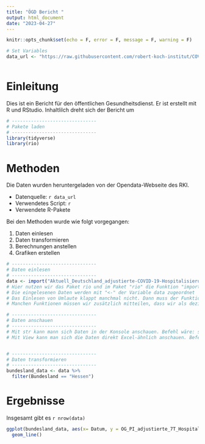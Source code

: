 ```yaml
---
title: "ÖGD Bericht "
output: html_document
date: "2023-04-27"
---
```


```r
knitr::opts_chunk$set(echo = F, error = F, message = F, warning = F)

# Set Variables
data_url <- "https://raw.githubusercontent.com/robert-koch-institut/COVID-19-Hospitalisierungen_in_Deutschland/master/Aktuell_Deutschland_adjustierte-COVID-19-Hospitalisierungen.csv"



```


# Einleitung
Dies ist ein Bericht für den öffentlichen Gesundheitsdienst. Er ist erstellt mit R und RStudio. Inhaltlilch dreht sich der Bericht um  

```r
# -------------------------------
# Pakete laden
# -------------------------------
library(tidyverse)
library(rio)
```

# Methoden
Die Daten wurden heruntergeladen von der Opendata-Webseite des RKI. 

* Datenquelle: `r data_url`
* Verwendetes Script: `r `
* Verwendete R-Pakete

Bei den Methoden wurde wie folgt vorgegangen:

1. Daten einlesen
2. Daten transformieren
3. Berechnungen anstellen
4. Grafiken erstellen

```r
# -------------------------------
# Daten einlesen
# -------------------------------
data <- import("Aktuell_Deutschland_adjustierte-COVID-19-Hospitalisierungen.csv") 
# Hier nutzen wir das Paket rio und im Paket "rio" die Funktion "import". Die Funktion versucht mit sinnvollen Defaults den Datensatz zu lesen. Wenn dieses scheitert siehe die Funktion [read_csv des Packages tidyverse ](https://readr.tidyverse.org/reference/read_delim.html). Zusammenfassung für [Import Export im Epi R Handbook](https://epirhandbook.com/en/import-and-export.html)
# Die eingelesenen Daten werden mit "<-" der Variable data zugeordnet
# Das Einlesen von Umlaute klappt manchmal nicht. Dann muss der Funktion mitgeteilt werden, dass es sich um UTF-8 kodierte Daten handelt. Dies macht man mit dem Argument encoding = "UTF-8". Das Argument muss mit Komma getrennt werden. Mittels guess_encoding("Dateiname.csv") kann das genaue Encoding herausgefunden werden. 
# Manchen Funktionen müssen wir zusätzlich mitteilen, dass wir als dezimaltrenner "," statt "." haben.


```



```r
# -------------------------------
# Daten anschauen
# -------------------------------
# Mit str kann mann sich Daten in der Konsole anschauen. Befehl wäre: str(data)
# Mit View kann man sich die Daten direkt Excel-ähnlich anschauen. Befehl wäre: View(data)


# -------------------------------
# Daten transformieren
# -------------------------------
bundesland_data <- data %>% 
  filter(Bundesland == "Hessen")
```

# Ergebnisse
Insgesamt gibt es `r nrow(data)` 


```r
ggplot(bundesland_data, aes(x= Datum, y = OG_PI_adjustierte_7T_Hospitalisierung_Faelle)) +
  geom_line()

```

